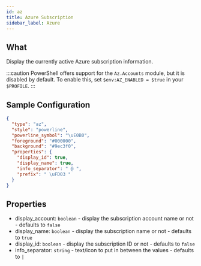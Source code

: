```yaml
---
id: az
title: Azure Subscription
sidebar_label: Azure
---
```


## What

Display the currently active Azure subscription information.

:::caution
PowerShell offers support for the `Az.Accounts` module, but it is disabled by default.
To enable this, set `$env:AZ_ENABLED = $true` in your `$PROFILE`.
:::

## Sample Configuration

```json
{
  "type": "az",
  "style": "powerline",
  "powerline_symbol": "\uE0B0",
  "foreground": "#000000",
  "background": "#9ec3f0",
  "properties": {
    "display_id": true,
    "display_name": true,
    "info_separator": " @ ",
    "prefix": " \uFD03 "
  }
}
```

## Properties

- display_account: `boolean` - display the subscription account name or not - defaults to `false`
- display_name: `boolean` - display the subscription name or not - defaults to `true`
- display_id: `boolean` - display the subscription ID or not - defaults to `false`
- info_separator: `string` - text/icon to put in between the values - defaults to ` | `
